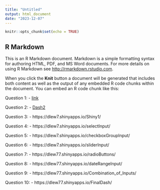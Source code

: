 ```yaml
---
title: "Untitled"
output: html_document
date: "2023-12-07"
---
```


```r
knitr::opts_chunk$set(echo = TRUE)
```

## R Markdown

This is an R Markdown document. Markdown is a simple formatting syntax for authoring HTML, PDF, and MS Word documents. For more details on using R Markdown see <http://rmarkdown.rstudio.com>.

When you click the **Knit** button a document will be generated that includes both content as well as the output of any embedded R code chunks within the document. You can embed an R code chunk like this:

Question 1:
- [link](BlankDash.html)

Question 2:
- [Dash2](Dashboard1.html)

Question 3:
- https://dlew7.shinyapps.io/Shiny1/

Question 4:
- https://dlew7.shinyapps.io/selectInput/

Question 5:
- https://dlew7.shinyapps.io/checkboxGroupInput/

Question 6:
- https://dlew7.shinyapps.io/sliderInput/

Question 7:
- https://dlew77.shinyapps.io/radioButtons/

Question 8:
- https://dlew77.shinyapps.io/dateRangeInput/

Question 9:
- https://dlew77.shinyapps.io/Combination_of_Inputs/

Question 10:
- https://dlew77.shinyapps.io/FinalDash/

